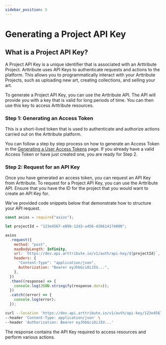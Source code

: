 ```yaml
---
sidebar_position: 5
---
```


# Generating a Project API Key

## What is a Project API Key?

A Project API Key is a unique identifier that is associated with an Arttribute Project. Arttribute uses API Keys to authenticate requests and actions to the platform. This allows you to programmatically interact with your Arttribute Projects, such as uploading new art, creating collections, and selling your art.

To generate a Project API Key, you can use the Arttribute API. The API will provide you with a key that is valid for long periods of time. You can then use this key to access Arttribute resources.

### Step 1: Generating an Access Token

This is a short-lived token that is used to authenticate and authorize actions carried out on the Arttribute platform.

You can follow a step by step process on how to generate an Access Token in the [Generating a User Access Tokens](/generate-access-token) page. If you already have a valid Access Token or have just created one, you are ready for Step 2.

### Step 2: Request for an API Key

Once you have generated an access token, you can request an API Key from Arttribute. To request for a Project API Key, you can use the Arttribute API. Ensure that you have the ID for the project that you would want to create an API Key for.

We've provided code snippets below that demonstrate how to structure your API request.

<!-- import Baseurl from "@site/src/components/reusable/BaseUrl";
<Baseurl></Baseurl>; -->

<Tabs>

<TabItem value="nodejs" label="NodeJS">

```js title="Making a Node JS request with axios"
const axios = require("axios");

let projectId = "123e4567-e89b-12d3-a456-426614174000";

axios
  .request({
    method: "post",
    maxBodyLength: Infinity,
    url: `https://dev.api.arttribute.io/v1/auth/api-key/${projectId}`,
    headers: {
      "Content-Type": "application/json",
      Authorization: "Bearer eyJhbGciOiJIU...",
    },
  })
  .then((response) => {
    console.log(JSON.stringify(response.data));
  })
  .catch((error) => {
    console.log(error);
  });
```

</TabItem>

<TabItem value="curl" label="cURL">

```bash title="Making a POST request with cURL"
curl --location 'https://dev.api.arttribute.io/v1/auth/api-key/123e4567-e89b-12d3-a456-426614174000' \
--header 'Content-Type: application/json' \
--header 'Authorization: Bearer eyJhbGciOiJIU...'
```

</TabItem>

</Tabs>

The response contains the API Key required to access resources and perform various actions.
